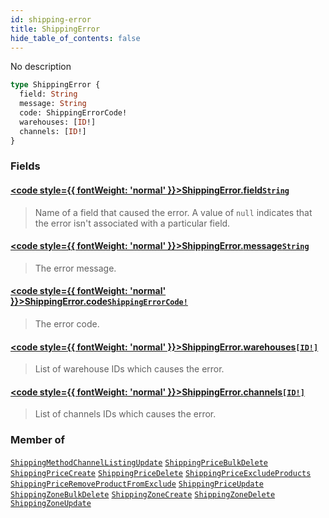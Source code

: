 ```yaml
---
id: shipping-error
title: ShippingError
hide_table_of_contents: false
---
```








No description

```graphql
type ShippingError {
  field: String
  message: String
  code: ShippingErrorCode!
  warehouses: [ID!]
  channels: [ID!]
}
```


### Fields

#### [<code style={{ fontWeight: 'normal' }}>ShippingError.<b>field</b></code>](#)<Bullet />[`String`](../../../developer/api-reference/scalars/string) <Badge class="secondary" text="scalar"/>
> Name of a field that caused the error. A value of `null` indicates that the error isn't associated with a particular field.
> 

#### [<code style={{ fontWeight: 'normal' }}>ShippingError.<b>message</b></code>](#)<Bullet />[`String`](../../../developer/api-reference/scalars/string) <Badge class="secondary" text="scalar"/>
> The error message.
> 

#### [<code style={{ fontWeight: 'normal' }}>ShippingError.<b>code</b></code>](#)<Bullet />[`ShippingErrorCode!`](../../../developer/api-reference/enums/shipping-error-code) <Badge class="secondary" text="non-null"/> <Badge class="secondary" text="enum"/>
> The error code.
> 

#### [<code style={{ fontWeight: 'normal' }}>ShippingError.<b>warehouses</b></code>](#)<Bullet />[`[ID!]`](../../../developer/api-reference/scalars/id) <Badge class="secondary" text="list"/> <Badge class="secondary" text="scalar"/>
> List of warehouse IDs which causes the error.
> 

#### [<code style={{ fontWeight: 'normal' }}>ShippingError.<b>channels</b></code>](#)<Bullet />[`[ID!]`](../../../developer/api-reference/scalars/id) <Badge class="secondary" text="list"/> <Badge class="secondary" text="scalar"/>
> List of channels IDs which causes the error.
> 



### Member of

[`ShippingMethodChannelListingUpdate`](../../../developer/api-reference/objects/shipping-method-channel-listing-update)  <Badge class="secondary" text="object"/><Bullet />[`ShippingPriceBulkDelete`](../../../developer/api-reference/objects/shipping-price-bulk-delete)  <Badge class="secondary" text="object"/><Bullet />[`ShippingPriceCreate`](../../../developer/api-reference/objects/shipping-price-create)  <Badge class="secondary" text="object"/><Bullet />[`ShippingPriceDelete`](../../../developer/api-reference/objects/shipping-price-delete)  <Badge class="secondary" text="object"/><Bullet />[`ShippingPriceExcludeProducts`](../../../developer/api-reference/objects/shipping-price-exclude-products)  <Badge class="secondary" text="object"/><Bullet />[`ShippingPriceRemoveProductFromExclude`](../../../developer/api-reference/objects/shipping-price-remove-product-from-exclude)  <Badge class="secondary" text="object"/><Bullet />[`ShippingPriceUpdate`](../../../developer/api-reference/objects/shipping-price-update)  <Badge class="secondary" text="object"/><Bullet />[`ShippingZoneBulkDelete`](../../../developer/api-reference/objects/shipping-zone-bulk-delete)  <Badge class="secondary" text="object"/><Bullet />[`ShippingZoneCreate`](../../../developer/api-reference/objects/shipping-zone-create)  <Badge class="secondary" text="object"/><Bullet />[`ShippingZoneDelete`](../../../developer/api-reference/objects/shipping-zone-delete)  <Badge class="secondary" text="object"/><Bullet />[`ShippingZoneUpdate`](../../../developer/api-reference/objects/shipping-zone-update)  <Badge class="secondary" text="object"/>



